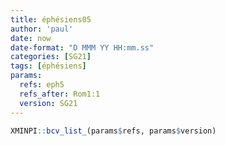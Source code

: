 ```yaml
---
title: éphésiens05
author: 'paul'
date: now
date-format: "D MMM YY HH:mm.ss"
categories: [SG21]
tags: [éphésiens]
params:
  refs: eph5
  refs_after: Rom1:1
  version: SG21
---
```


```r
XMINPI::bcv_list_(params$refs, params$version)
```

